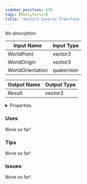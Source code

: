 ```yaml
---
sidebar_position: 678
tags: [Math,Vector]
title: 'Vector3 Inverse Transform'
---
```


*No description.*




<EsbSvg />

| Input Name | Input Type |
|-----------|-----------|
| WorldPoint | vector3 |
| WorldOrigin | vector3 |
| WorldOrientation | quaternion |

| Output Name | Output Type |
|-----------|-----------|
| Result | vector3 |


<details>
  <summary>Properties</summary>
  <div>
    <div>
    <table>
      <thead>
        <tr>
          <th>Is beta required?</th>
          <th>❌</th>
        </tr>
        <tr>
          <th>Is this chip a trolling risk?</th>
          <th>❌</th>
        </tr>
        <tr>
          <th>Is this chip a role assignment risk?</th>
          <th>❌</th>
        </tr>
        <tr>
          <th>Chip UUID</th>
          <th>97b150f5-7bd0-4649-96d7-fdf0b5e88ffb</th>
        </tr>
      </thead>
    </table>
    </div>
  </div>
</details>

### Uses

None so far!

### Tips

None so far!

### Issues

None so far!